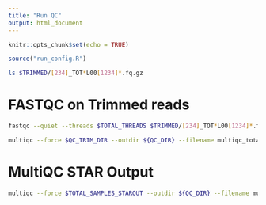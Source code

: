 ```yaml
---
title: "Run QC"
output: html_document
---
```


```r
knitr::opts_chunk$set(echo = TRUE)
```

```r
source("run_config.R")
```

```bash
ls $TRIMMED/[234]_TOT*L00[1234]*.fq.gz
```

# FASTQC on Trimmed reads
```bash
fastqc --quiet --threads $TOTAL_THREADS $TRIMMED/[234]_TOT*L00[1234]*.fq.gz --adapters $FASTQC_ADAPTERS --outdir $QC_TRIM_DIR
```

```bash
multiqc --force $QC_TRIM_DIR --outdir ${QC_DIR} --filename multiqc_total_reads_trimmed.html
```

# MultiQC STAR Output
```bash
multiqc --force $TOTAL_SAMPLES_STAROUT --outdir ${QC_DIR} --filename multiqc_total_reads_star.html
```
